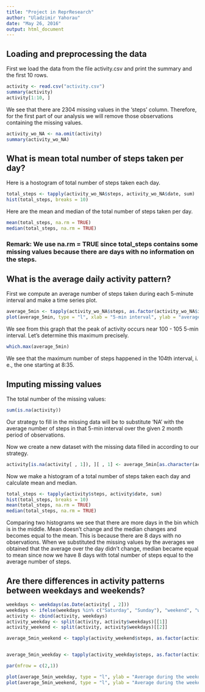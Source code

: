 ```yaml
---
title: "Project in ReprResearch"
author: "Uladzimir Yahorau"
date: "May 26, 2016"
output: html_document
---
```


## Loading and preprocessing the data

First we load the data from the file activity.csv and print the summary and the first 10 rows.
```r
activity <- read.csv("activity.csv")
summary(activity)
activity[1:10, ]
```

We see that there are 2304 missing values in the 'steps' column. Therefore, for the first part of our analysis we will remove those observations containing the missing values.

```r
activity_wo_NA <- na.omit(activity)
summary(activity_wo_NA)
```

## What is mean total number of steps taken per day?

Here is a hostogram of total number of steps taken each day.
```r
total_steps <- tapply(activity_wo_NA$steps, activity_wo_NA$date, sum)
hist(total_steps, breaks = 10)
```

Here are the mean and median of the total number of steps taken per day.
```r
mean(total_steps, na.rm = TRUE)
median(total_steps, na.rm = TRUE)
```
### Remark: We use na.rm = TRUE since total_steps contains some missing values because there are days with no information on the steps. 

## What is the average daily activity pattern?

First we compute an average number of steps taken during each 5-minute interval and make a time series plot.

```r
average_5min <- tapply(activity_wo_NA$steps, as.factor(activity_wo_NA$interval), mean)
plot(average_5min, type = "l", xlab = "5-min interval", ylab = "average number of steps")
```

We see from this graph that the peak of activity occurs near 100 - 105 5-min interval. Let's determine this maximum precisely.

```r
which.max(average_5min) 
```

We see that the maximum number of steps happened in the 104th interval, i. e., the one starting at 8:35.

## Imputing missing values

The total number of the missing values:

```r
sum(is.na(activity))
```

Our strategy to fill in the missing data will be to substitute 'NA' with the average number of steps in that 5-min interval over the given 2 month period of observations.

Now we create a new dataset with the missing data filled in according to our strategy.

```r
activity[is.na(activity[ , 1]), ][ , 1] <- average_5min[as.character(activity[is.na(activity[ , 1]), ][ , 3])]
```

Now we make a histogram of a total number of steps taken each day and calculate mean and median.

```r
total_steps <- tapply(activity$steps, activity$date, sum)
hist(total_steps, breaks = 10)
mean(total_steps, na.rm = TRUE)
median(total_steps, na.rm = TRUE)
```

Comparing two histograms we see that there are more days in the bin which is in the middle. Mean doesn't change and the median changes and becomes equal to the mean. This is because there are 8 days with no observations. When we substituted the missing values by the averages we obtained that the average over the day didn't change, median became equal to mean since now we have 8 days with total number of steps equal to the average number of steps.

## Are there differences in activity patterns between weekdays and weekends?

```r
weekdays <- weekdays(as.Date(activity[ , 2])) 
weekdays <- ifelse(weekdays %in% c("Saturday", "Sunday"), "weekend", "weekday")
activity <- cbind(activity, weekdays)
activity_weekday <- split(activity, activity$weekdays)[[1]]
activity_weekend <- split(activity, activity$weekdays)[[2]]

average_5min_weekend <- tapply(activity_weekend$steps, as.factor(activity_weekend$interval), mean)


average_5min_weekday <- tapply(activity_weekday$steps, as.factor(activity_weekday$interval), mean)

par(mfrow = c(2,1))

plot(average_5min_weekday, type = "l", ylab = "Average during the weekday")
plot(average_5min_weekend, type = "l", ylab = "Average during the weekend")
```
